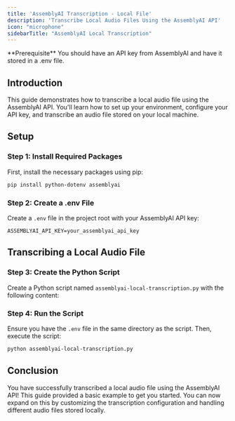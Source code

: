 ```yaml
---
title: 'AssemblyAI Transcription - Local File'
description: 'Transcribe Local Audio Files Using the AssemblyAI API'
icon: "microphone"
sidebarTitle: "AssemblyAI Local Transcription"
---
```



<Info>
  **Prerequisite** You should have an API key from AssemblyAI and have it stored in a .env file.
</Info>

## Introduction

This guide demonstrates how to transcribe a local audio file using the AssemblyAI API. You'll learn how to set up your environment, configure your API key, and transcribe an audio file stored on your local machine.

<Accordion title="Show me the code" icon="code">
    <AssemblyAILocalTranscriptionSnippet/>
</Accordion>

## Setup

### Step 1: Install Required Packages

First, install the necessary packages using pip:

```sh
pip install python-dotenv assemblyai
```

### Step 2: Create a .env File

Create a `.env` file in the project root with your AssemblyAI API key:

```plaintext
ASSEMBLYAI_API_KEY=your_assemblyai_api_key
```

## Transcribing a Local Audio File

### Step 3: Create the Python Script

Create a Python script named `assemblyai-local-transcription.py` with the following content:

<AssemblyAILocalTranscriptionSnippet/>

### Step 4: Run the Script

Ensure you have the `.env` file in the same directory as the script. Then, execute the script:

```sh
python assemblyai-local-transcription.py
```

## Conclusion

You have successfully transcribed a local audio file using the AssemblyAI API! This guide provided a basic example to get you started. You can now expand on this by customizing the transcription configuration and handling different audio files stored locally.